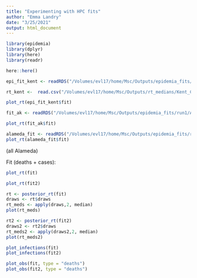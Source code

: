```yaml
---
title: "Experimenting with HPC fits"
author: "Emma Landry"
date: "3/25/2021"
output: html_document
---
```


```r
library(epidemia)
library(dplyr)
library(here)
library(readr)
```

```r
here::here()
```

```r
epi_fit_kent <- readRDS("/Volumes/evl17/home/Msc/Outputs/epidemia_fits/Kent_County_DE_3280335.pbs.rds")
```

```r
rt_kent <-  read.csv("/Volumes/evl17/home/Msc/Outputs/rt_medians/Kent_County_DE_3280335.pbs_medians.rds")
```

```r
plot_rt(epi_fit_kent$fit)
```


```r
fit_ak <- readRDS("/Volumes/evl17/home/Msc/Outputs/epidemia_fits/run1/Anchorage_Municipality_AK_3281739[2].pbs.rds")
```

```r
plot_rt(fit_ak$fit)
```

```r
alameda_fit <- readRDS("/Volumes/evl17/home/Msc/Outputs/epidemia_fits/run1/Alameda_County_CA_3281739[5].pbs.rds")
plot_rt(alameda_fit$fit)
```
(all Alameda)

Fit (deaths + cases):
```r
plot_rt(fit)
```

```r
plot_rt(fit2)
```


```r
rt <- posterior_rt(fit)
draws <- rt$draws
rt_meds <- apply(draws,2, median)
plot(rt_meds)
```

```r
rt2 <- posterior_rt(fit2)
draws2 <- rt2$draws
rt_meds2 <- apply(draws2,2, median)
plot(rt_meds2)
```
```r
plot_infections(fit)
plot_infections(fit2)
```

```r
plot_obs(fit, type = "deaths")
plot_obs(fit2, type = "deaths")
```

